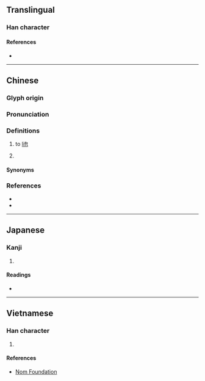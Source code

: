 {{character info}}
==Translingual==

===Han character===
{{Han char|rn=64|rad=手|as=05|sn=8|four=58037|canj=QOII|ids=⿰扌令}}

====References====
* {{Han ref|kx=0425.080|dkj=11953|dj=0773.130|hdz=31855.050|uh=62CE|ud=25294|bh=A9F0|bd=43504}}

----

==Chinese==
{{zh-forms|alt=擰}}

===Glyph origin===
{{Han etym}}
{{Han compound|手|令|ls=psc|c1=s|c2=p|t1=hand}}

===Pronunciation===
{{zh-pron
|m=līng,līn,1nb=Taiwan,2nb=Mainland
|c=ling1,ning1,ling4
|mn=lêng
|mc=y
|oc=y
|cat=v
}}

===Definitions===
{{zh-hanzi}}

# to [[lift]]
# {{lb|zh|Cantonese}} {{zh-synonym|攞|lo2}}

====Synonyms====
{{zh-dial|拿}}

===References===
* {{R:twedu|A01552}}
* {{R:yue:Hanzi}}

----

==Japanese==

===Kanji===
{{ja-kanji|grade=|rs=手05}}

# {{rfdef|ja|sort=手05}}

====Readings====
* {{ja-readings|on=[[れい]] (rei), [[りょう]] (ryō)|kun=[[かける]] (kakeru)}}

----

==Vietnamese==

===Han character===
{{vi-hantu|[[lanh]], [[linh]], [[nhạnh]]|rs=手05}}

# {{rfdef|vi|sort=手05}}

====References====
* [http://nomfoundation.org/common/nom_details.php?codepoint=62ce Nom Foundation]